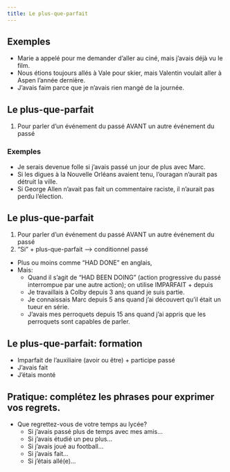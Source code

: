 ```yaml
---
title: Le plus-que-parfait
---
```


## Exemples

- Marie a appelé pour me demander d’aller au ciné, mais j’avais déjà vu le film.
- Nous étions toujours allés à Vale pour skier, mais Valentin voulait aller à Aspen l’année dernière.
- J’avais faim parce que je n’avais rien mangé de la journée.

## Le plus-que-parfait

1. Pour parler d’un événement du passé AVANT un autre événement du passé

### Exemples

- Je serais devenue folle si j’avais passé un jour de plus avec Marc.
- Si les digues à la Nouvelle Orléans avaient tenu, l’ouragan n’aurait pas détruit la ville.
- Si George Allen n’avait pas fait un commentaire raciste, il n’aurait pas perdu l’élection.

## Le plus-que-parfait

1. Pour parler d’un événement du passé AVANT un autre événement du passé
2. "Si" + plus-que-parfait --> conditionnel passé

- Plus ou moins comme "HAD DONE" en anglais,
- Mais:
  - Quand il s’agit de "HAD BEEN DOING" (action progressive du passé interrompue par une autre action); on utilise IMPARFAIT + depuis
  - Je travaillais à Colby depuis 3 ans quand je suis partie.
  - Je connaissais Marc depuis 5 ans quand j’ai découvert qu’il était un tueur en série.
  - J’avais mes perroquets depuis 15 ans quand j’ai appris que les perroquets sont capables de parler.

## Le plus-que-parfait: formation

- Imparfait de l’auxiliaire (avoir ou être) + participe passé
- J’avais fait
- J’étais monté

## Pratique: complétez les phrases pour exprimer vos regrets.

- Que regrettez-vous de votre temps au lycée?
  - Si j’avais passé plus de temps avec mes amis…
  - Si j’avais étudié un peu plus…
  - Si j’avais joué au football…
  - Si j’avais fait…
  - Si j’étais allé(e)…
